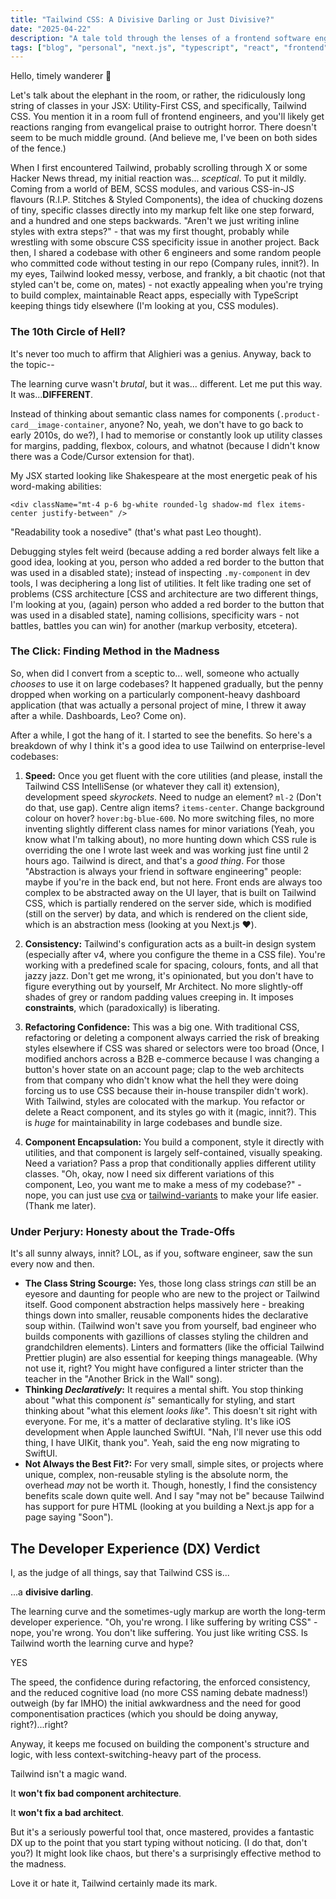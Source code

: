 ```yaml
---
title: "Tailwind CSS: A Divisive Darling or Just Divisive?"
date: "2025-04-22"
description: "A tale told through the lenses of a frontend software engineer battling with a piece of technology that he wasn't paid to play with."
tags: ["blog", "personal", "next.js", "typescript", "react", "frontend", "software engineer", "tailwindcss", "tailwind", "utility-first", "css"]
---
```


Hello, timely wanderer 👋

Let's talk about the elephant in the room, or rather, the ridiculously long string of classes in your JSX: Utility-First CSS, and specifically, Tailwind CSS. You mention it in a room full of frontend engineers, and you'll likely get reactions ranging from evangelical praise to outright horror. There doesn't seem to be much middle ground. (And believe me, I've been on both sides of the fence.)

When I first encountered Tailwind, probably scrolling through X or some Hacker News thread, my initial reaction was... _sceptical_. To put it mildly. Coming from a world of BEM, SCSS modules, and various CSS-in-JS flavours (R.I.P. Stitches & Styled Components), the idea of chucking dozens of tiny, specific classes directly into my markup felt like one step forward, and a hundred and one steps backwards. "Aren't we just writing inline styles with extra steps?" - that was my first thought, probably while wrestling with some obscure CSS specificity issue in another project. Back then, I shared a codebase with other 6 engineers and some random people who committed code without testing in our repo (Company rules, innit?). In my eyes, Tailwind looked messy, verbose, and frankly, a bit chaotic (not that styled can't be, come on, mates) - not exactly appealing when you're trying to build complex, maintainable React apps, especially with TypeScript keeping things tidy elsewhere (I'm looking at you, CSS modules).

### The 10th Circle of Hell?

It's never too much to affirm that Alighieri was a genius. Anyway, back to the topic--

The learning curve wasn't *brutal*, but it was... different. Let me put this way. It was...**DIFFERENT**. 

Instead of thinking about semantic class names for components (`.product-card__image-container`, anyone? No, yeah, we don't have to go back to early 2010s, do we?), I had to memorise or constantly look up utility classes for margins, padding, flexbox, colours, and whatnot (because I didn't know there was a Code/Cursor extension for that). 

My JSX started looking like Shakespeare at the most energetic peak of his word-making abilities: 

```tsx
<div className="mt-4 p-6 bg-white rounded-lg shadow-md flex items-center justify-between" />
```

"Readability took a nosedive" (that's what past Leo thought). 

Debugging styles felt weird (because adding a red border always felt like a good idea, looking at you, person who added a red border to the button that was used in a disabled state); instead of inspecting `.my-component` in dev tools, I was deciphering a long list of utilities. It felt like trading one set of problems (CSS architecture [CSS and architecture are two different things, I'm looking at you, (again) person who added a red border to the button that was used in a disabled state], naming collisions, specificity wars - not battles, battles you can win) for another (markup verbosity, etcetera).

### The Click: Finding Method in the Madness

So, when did I convert from a sceptic to... well, someone who actually *chooses* to use it on large codebases? It happened gradually, but the penny dropped when working on a particularly component-heavy dashboard application (that was actually a personal project of mine, I threw it away after a while. Dashboards, Leo? Come on).

After a while, I got the hang of it. I started to see the benefits. So here's a breakdown of why I think it's a good idea to use Tailwind on enterprise-level codebases:

1. **Speed:** Once you get fluent with the core utilities (and please, install the Tailwind CSS IntelliSense (or whatever they call it) extension), development speed *skyrockets*. Need to nudge an element? `ml-2` (Don't do that, use gap). Centre align items? `items-center`. Change background colour on hover? `hover:bg-blue-600`. No more switching files, no more inventing slightly different class names for minor variations (Yeah, you know what I'm talking about), no more hunting down which CSS rule is overriding the one I wrote last week and was working just fine until 2 hours ago. Tailwind is direct, and that's a _good thing_. For those "Abstraction is always your friend in software engineering" people: maybe if you're in the back end, but not here. Front ends are always too complex to be abstracted away on the UI layer, that is built on Tailwind CSS, which is partially rendered on the server side, which is modified (still on the server) by data, and which is rendered on the client side, which is an abstraction mess (looking at you Next.js ❤️).

2. **Consistency:** Tailwind's configuration acts as a built-in design system (especially after v4, where you configure the theme in a CSS file). You're working with a predefined scale for spacing, colours, fonts, and all that jazzy jazz. Don't get me wrong, it's opinionated, but you don't have to figure everything out by yourself, Mr Architect. No more slightly-off shades of grey or random padding values creeping in. It imposes **constraints**, which (paradoxically) is liberating.

3. **Refactoring Confidence:** This was a big one. With traditional CSS, refactoring or deleting a component always carried the risk of breaking styles elsewhere if CSS was shared or selectors were too broad (Once, I modified anchors across a B2B e-commerce because I was changing a button's hover state on an account page; clap to the web architects from that company who didn't know what the hell they were doing forcing us to use CSS because their in-house transpiler didn't work). With Tailwind, styles are colocated with the markup. You refactor or delete a React component, and its styles go with it (magic, innit?). This is *huge* for maintainability in large codebases and bundle size.

4. **Component Encapsulation:** You build a component, style it directly with utilities, and that component is largely self-contained, visually speaking. Need a variation? Pass a prop that conditionally applies different utility classes. "Oh, okay, now I need six different variations of this component, Leo, you want me to make a mess of my codebase?" - nope, you can just use [cva](https://npmjs.com/package/cva) or [tailwind-variants](https://npmjs.com/package/tailwind-variants) to make your life easier. (Thank me later).

### Under Perjury: Honesty about the Trade-Offs

It's all sunny always, innit? LOL, as if you, software engineer, saw the sun every now and then.

- **The Class String Scourge:** Yes, those long class strings *can* still be an eyesore and daunting for people who are new to the project or Tailwind itself. Good component abstraction helps massively here - breaking things down into smaller, reusable components hides the declarative soup within. (Tailwind won't save you from yourself, bad engineer who builds components with gazillions of classes styling the children and grandchildren elements). Linters and formatters (like the official Tailwind Prettier plugin) are also essential for keeping things manageable. (Why not use it, right? You might have configured a linter stricter than the teacher in the "Another Brick in the Wall" song).
-  **Thinking _Declaratively_:** It requires a mental shift. You stop thinking about "what this component *is*" semantically for styling, and start thinking about "what this element *looks like*". This doesn't sit right with everyone. For me, it's a matter of declarative styling. It's like iOS development when Apple launched SwiftUI. "Nah, I'll never use this odd thing, I have UIKit, thank you". Yeah, said the eng now migrating to SwiftUI.
-  **Not Always the Best Fit?:** For very small, simple sites, or projects where unique, complex, non-reusable styling is the absolute norm, the overhead *may* not be worth it. Though, honestly, I find the consistency benefits scale down quite well. And I say "may not be" because Tailwind has support for pure HTML (looking at you building a Next.js app for a page saying "Soon").

## The Developer Experience (DX) Verdict

I, as the judge of all things, say that Tailwind CSS is...

...a **divisive darling**.

The learning curve and the sometimes-ugly markup are worth the long-term developer experience. "Oh, you're wrong. I like suffering by writing CSS" - nope, you're wrong. You don't like suffering. You just like writing CSS. Is Tailwind worth the learning curve and hype?

<div className="flex justify-center items-center p-10 bg-gradient-to-r from-blue-500 via-background to-purple-500 rounded-lg text-4xl text-white font-bold">YES</div>

<div className='h-2' />

The speed, the confidence during refactoring, the enforced consistency, and the reduced cognitive load (no more CSS naming debate madness!) outweigh (by far IMHO) the initial awkwardness and the need for good componentisation practices (which you should be doing anyway, right?)...right?

Anyway, it keeps me focused on building the component's structure and logic, with less context-switching-heavy part of the process.

Tailwind isn't a magic wand. 

It **won't fix bad component architecture**. 

It **won't fix a bad architect**. 

But it's a seriously powerful tool that, once mastered, provides a fantastic DX up to the point that you start typing without noticing. (I do that, don't you?) It might look like chaos, but there's a surprisingly effective method to the madness.

Love it or hate it, Tailwind certainly made its mark.

